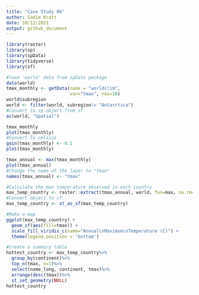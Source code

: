 ```yaml
---
title: "Case Study 06"
author: Sadie Kratt
date: 10/12/2021
output: github_document
---
```

```r
library(raster)
library(sp)
library(spData)
library(tidyverse)
library(sf)

#load 'world' data from spData package
data(world)
tmax_monthly <- getData(name = "worldclim",
                        var="tmax", res=10)
world$subregion
world <- filter(world, subregion!= "Antarctica")
#Convert to sp object from sf
as(world, "Spatial")

tmax_monthly
plot(tmax_monthly)
#Convert to celsius
gain(tmax_monthly) <- 0.1
plot(tmax_monthly)

tmax_annual <- max(tmax_monthly)
plot(tmax_annual)
#Change the name of the layer to "tmax"
names(tmax_annual) <- "tmax"

#Calculate the max temperature observed in each country
max_temp_country <- raster::extract(tmax_annual, world, fun=max, na.rm=T, small=T, sp=T)
#Convert object to sf
max_temp_country <- st_as_sf(max_temp_country)

#Make a map
ggplot(max_temp_country) +
  geom_sf(aes(fill=tmax)) +
  scale_fill_viridis_c(name="Annual\nMaximum\nTemperature (C)") +
  theme(legend.position = 'bottom')

#Create a summary table
hottest_country <- max_temp_country%>%
  group_by(continent)%>%
  top_n(tmax, n=1)%>%
  select(name_long, continent, tmax)%>%
  arrange(desc(tmax))%>%
  st_set_geometry(NULL)
hottest_country
```